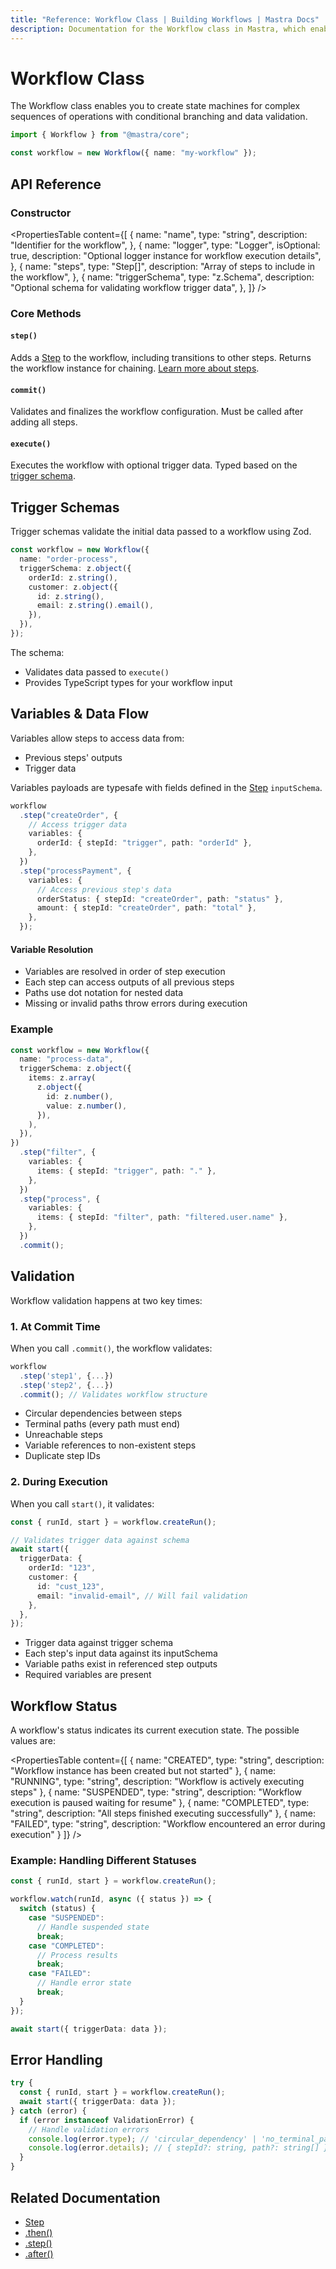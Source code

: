 ```yaml
---
title: "Reference: Workflow Class | Building Workflows | Mastra Docs"
description: Documentation for the Workflow class in Mastra, which enables you to create state machines for complex sequences of operations with conditional branching and data validation.
---
```


# Workflow Class

The Workflow class enables you to create state machines for complex sequences of operations with conditional branching and data validation.

```ts copy
import { Workflow } from "@mastra/core";

const workflow = new Workflow({ name: "my-workflow" });
```

## API Reference

### Constructor

<PropertiesTable
  content={[
    {
      name: "name",
      type: "string",
      description: "Identifier for the workflow",
    },
    {
      name: "logger",
      type: "Logger<WorkflowLogMessage>",
      isOptional: true,
      description: "Optional logger instance for workflow execution details",
    },
    {
      name: "steps",
      type: "Step[]",
      description: "Array of steps to include in the workflow",
    },
    {
      name: "triggerSchema",
      type: "z.Schema",
      description: "Optional schema for validating workflow trigger data",
    },
  ]}
/>

### Core Methods

#### `step()`

Adds a [Step](./step-class.mdx) to the workflow, including transitions to other steps. Returns the workflow instance for chaining. [Learn more about steps](./step-class.mdx).

#### `commit()`

Validates and finalizes the workflow configuration. Must be called after adding all steps.

#### `execute()`

Executes the workflow with optional trigger data. Typed based on the [trigger schema](./workflow.mdx#trigger-schemas).

## Trigger Schemas

Trigger schemas validate the initial data passed to a workflow using Zod.

```ts showLineNumbers copy
const workflow = new Workflow({
  name: "order-process",
  triggerSchema: z.object({
    orderId: z.string(),
    customer: z.object({
      id: z.string(),
      email: z.string().email(),
    }),
  }),
});
```

The schema:

- Validates data passed to `execute()`
- Provides TypeScript types for your workflow input

## Variables & Data Flow

Variables allow steps to access data from:

- Previous steps' outputs
- Trigger data

Variables payloads are typesafe with fields defined in the [Step](./step-class.mdx) `inputSchema`.

```ts showLineNumbers copy
workflow
  .step("createOrder", {
    // Access trigger data
    variables: {
      orderId: { stepId: "trigger", path: "orderId" },
    },
  })
  .step("processPayment", {
    variables: {
      // Access previous step's data
      orderStatus: { stepId: "createOrder", path: "status" },
      amount: { stepId: "createOrder", path: "total" },
    },
  });
```

#### Variable Resolution

- Variables are resolved in order of step execution
- Each step can access outputs of all previous steps
- Paths use dot notation for nested data
- Missing or invalid paths throw errors during execution

### Example

```ts showLineNumbers copy
const workflow = new Workflow({
  name: "process-data",
  triggerSchema: z.object({
    items: z.array(
      z.object({
        id: z.number(),
        value: z.number(),
      }),
    ),
  }),
})
  .step("filter", {
    variables: {
      items: { stepId: "trigger", path: "." },
    },
  })
  .step("process", {
    variables: {
      items: { stepId: "filter", path: "filtered.user.name" },
    },
  })
  .commit();
```

## Validation

Workflow validation happens at two key times:

### 1. At Commit Time

When you call `.commit()`, the workflow validates:

```ts showLineNumbers copy
workflow
  .step('step1', {...})
  .step('step2', {...})
  .commit(); // Validates workflow structure
```

- Circular dependencies between steps
- Terminal paths (every path must end)
- Unreachable steps
- Variable references to non-existent steps
- Duplicate step IDs

### 2. During Execution

When you call `start()`, it validates:

```ts showLineNumbers copy
const { runId, start } = workflow.createRun();

// Validates trigger data against schema
await start({
  triggerData: {
    orderId: "123",
    customer: {
      id: "cust_123",
      email: "invalid-email", // Will fail validation
    },
  },
});
```

- Trigger data against trigger schema
- Each step's input data against its inputSchema
- Variable paths exist in referenced step outputs
- Required variables are present

## Workflow Status

A workflow's status indicates its current execution state. The possible values are:

<PropertiesTable
  content={[
    {
      name: "CREATED",
      type: "string",
      description: "Workflow instance has been created but not started"
    },
    {
      name: "RUNNING",
      type: "string", 
      description: "Workflow is actively executing steps"
    },
    {
      name: "SUSPENDED",
      type: "string",
      description: "Workflow execution is paused waiting for resume"
    },
    {
      name: "COMPLETED",
      type: "string",
      description: "All steps finished executing successfully"
    },
    {
      name: "FAILED",
      type: "string",
      description: "Workflow encountered an error during execution"
    }
  ]}
/>

### Example: Handling Different Statuses

```typescript showLineNumbers copy
const { runId, start } = workflow.createRun();

workflow.watch(runId, async ({ status }) => {
  switch (status) {
    case "SUSPENDED":
      // Handle suspended state
      break;
    case "COMPLETED":
      // Process results
      break;
    case "FAILED":
      // Handle error state
      break;
  }
});

await start({ triggerData: data });
```

## Error Handling

```ts showLineNumbers copy
try {
  const { runId, start } = workflow.createRun();
  await start({ triggerData: data });
} catch (error) {
  if (error instanceof ValidationError) {
    // Handle validation errors
    console.log(error.type); // 'circular_dependency' | 'no_terminal_path' | 'unreachable_step'
    console.log(error.details); // { stepId?: string, path?: string[] }
  }
}
```

## Related Documentation

- [Step](./step-class.mdx)
- [.then()](./then.mdx)
- [.step()](./step-function.mdx)
- [.after()](./after.mdx)
